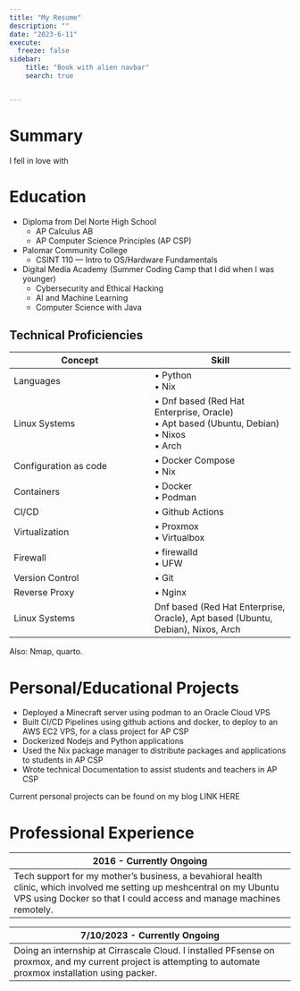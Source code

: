 ```yaml
---
title: "My Resume"
description: ""
date: "2023-6-11"
execute:
  freeze: false
sidebar:
    title: "Book with alien navbar"
    search: true


---
```


# Summary

I fell in love with 

# Education

* Diploma from Del Norte High School
    + AP Calculus AB
    + AP Computer Science Principles (AP CSP)
* Palomar Community College
  + CSINT 110 — Intro to OS/Hardware Fundamentals
* Digital Media Academy (Summer Coding Camp that I did when I was younger)
  + Cybersecurity and Ethical Hacking
  + AI and Machine Learning
  + Computer Science with Java


:::: {.column-margin}

# Technical Proficiencies

| Concept | Skill |
|-|-|
| Languages | $\bullet$ Python<br> $\bullet$ Nix |
| Linux Systems | $\bullet$ Dnf based (Red Hat Enterprise, Oracle)<br> $\bullet$ Apt based (Ubuntu, Debian)<br> $\bullet$ Nixos<br> $\bullet$ Arch
| Configuration as code | $\bullet$ Docker Compose<br>$\bullet$ Nix |
| Containers | $\bullet$ Docker<br>$\bullet$ Podman |
| CI/CD | $\bullet$ Github Actions |
| Virtualization | $\bullet$ Proxmox<br>$\bullet$ Virtualbox |
| Firewall | $\bullet$ firewalld<br>$\bullet$ UFW |
| Version Control | $\bullet$ Git |
| Reverse Proxy | $\bullet$ Nginx |
| Linux Systems | Dnf based (Red Hat Enterprise, Oracle), Apt based (Ubuntu, Debian), Nixos, Arch |


::::

Also: Nmap, quarto.

# Personal/Educational Projects

* Deployed a Minecraft server using podman to an Oracle Cloud VPS
* Built CI/CD Pipelines using github actions and docker, to deploy to an AWS EC2 VPS, for a class project for AP CSP
* Dockerized Nodejs and Python applications
* Used the Nix package manager to distribute packages and applications to students in AP CSP
* Wrote technical Documentation to assist students and teachers in AP CSP

Current personal projects can be found on my blog LINK HERE

# Professional Experience

| 2016 - Currently Ongoing |
|-|
| Tech support for my mother's business, a bevahioral health clinic, which involved me setting up meshcentral on my Ubuntu VPS using Docker so that I could access and manage machines remotely. |



| 7/10/2023 - Currently Ongoing |
|-|
| Doing an internship at Cirrascale Cloud. I installed PFsense on proxmox, and my current project is attempting to automate proxmox installation using packer. |


